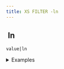 ```yaml
---
title: XS FILTER -ln
---
```


## <img src="../assets/docuBadge (11).png" alt="" data-size="line"> ln <a href="#xsln" id="xsln"></a>

`value|ln`

<details>

<summary>Examples</summary>

```javascript
2.718|ln      // Returns 1
1|ln          // Returns 0
```

</details>
